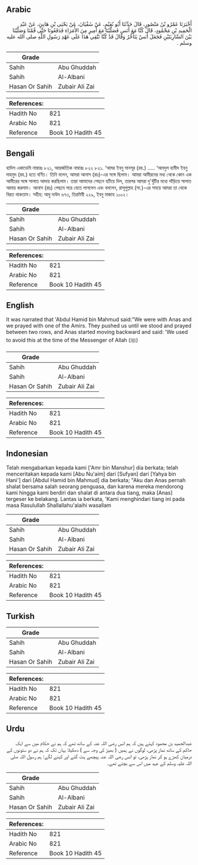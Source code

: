 ## Arabic


<div dir="rtl" lang="ar" style={{fontSize:'larger',backgroundColor:'#f8f9fa',padding:20}}>
أَخْبَرَنَا عَمْرُو بْنُ مَنْصُورٍ، قَالَ حَدَّثَنَا أَبُو نُعَيْمٍ، عَنْ سُفْيَانَ، عَنْ يَحْيَى بْنِ هَانِئٍ، عَنْ عَبْدِ الْحَمِيدِ بْنِ مَحْمُودٍ، قَالَ كُنَّا مَعَ أَنَسٍ فَصَلَّيْنَا مَعَ أَمِيرٍ مِنَ الأُمَرَاءِ فَدَفَعُونَا حَتَّى قُمْنَا وَصَلَّيْنَا بَيْنَ السَّارِيَتَيْنِ فَجَعَلَ أَنَسٌ يَتَأَخَّرُ وَقَالَ قَدْ كُنَّا نَتَّقِي هَذَا عَلَى عَهْدِ رَسُولِ اللَّهِ صلى الله عليه وسلم ‏.‏
</div>
<div style={{backgroundColor:'#f8f9fa',padding:20, marginBottom: 10}}><table> <thead> <tr> <th>Grade</th> <th></th> </tr> </thead> <tbody> <tr><td>Sahih</td><td>Abu Ghuddah</td></tr><tr><td>Sahih</td><td>Al-Albani</td></tr><tr><td>Hasan Or Sahih</td><td>Zubair Ali Zai</td></tr></tbody></table><table> <thead> <tr> <th>References:</th> <th></th> </tr> </thead> <tbody><tr><td>Hadith No</td><td>821</td></tr><tr><td>Arabic No</td><td>821</td></tr><tr><td>Reference</td><td>Book 10 Hadith 45</td></tr></tbody></table></div>

## Bengali


<div dir="ltr" lang="bn" style={{fontSize:'larger',backgroundColor:'#f8f9fa',padding:20}}>
হাদিস একাডেমি নাম্বারঃ ৮২১, আন্তর্জাতিক নাম্বারঃ ৮২২ ৮২১. ‘আমর ইবনু মানসূর (রহ.) ..... ‘আবদুল হামীদ ইবনু মাহমুদ (রহ.) হতে বর্ণিত। তিনি বলেন, আমরা আনাস (রাঃ)-এর সঙ্গে ছিলাম। আমরা আমীরদের মধ্য থেকে কোন এক আমীরের সঙ্গে সালাত আদায় করছিলাম। তারা আমাদের পেছনে হটিয়ে দিল, তারপর আমরা দু'খুঁটির মধ্যে দাঁড়িয়ে সালাত আদায় করলাম। আনাস (রাঃ) পেছনে সরে যেতে লাগলেন এবং বললেন, রাসূলুল্লাহ (সা.)-এর সময়ে আমরা তা থেকে বিরত থাকতাম। সহীহ: আবু দাউদ ৬৭৩, তিরমিযী ২২৯, ইবনু মাজাহ ১০০২।
</div>
<div style={{backgroundColor:'#f8f9fa',padding:20, marginBottom: 10}}><table> <thead> <tr> <th>Grade</th> <th></th> </tr> </thead> <tbody> <tr><td>Sahih</td><td>Abu Ghuddah</td></tr><tr><td>Sahih</td><td>Al-Albani</td></tr><tr><td>Hasan Or Sahih</td><td>Zubair Ali Zai</td></tr></tbody></table><table> <thead> <tr> <th>References:</th> <th></th> </tr> </thead> <tbody><tr><td>Hadith No</td><td>821</td></tr><tr><td>Arabic No</td><td>821</td></tr><tr><td>Reference</td><td>Book 10 Hadith 45</td></tr></tbody></table></div>

## English


<div dir="ltr" lang="en" style={{fontSize:'larger',backgroundColor:'#f8f9fa',padding:20}}>
It was narrated that 'Abdul Hamid bin Mahmud said:"We were with Anas and we prayed with one of the Amirs. They pushed us until we stood and prayed between two rows, and Anas started moving backward and said: 'We used to avoid this at the time of the Messenger of Allah (ﷺ)
</div>
<div style={{backgroundColor:'#f8f9fa',padding:20, marginBottom: 10}}><table> <thead> <tr> <th>Grade</th> <th></th> </tr> </thead> <tbody> <tr><td>Sahih</td><td>Abu Ghuddah</td></tr><tr><td>Sahih</td><td>Al-Albani</td></tr><tr><td>Hasan Or Sahih</td><td>Zubair Ali Zai</td></tr></tbody></table><table> <thead> <tr> <th>References:</th> <th></th> </tr> </thead> <tbody><tr><td>Hadith No</td><td>821</td></tr><tr><td>Arabic No</td><td>821</td></tr><tr><td>Reference</td><td>Book 10 Hadith 45</td></tr></tbody></table></div>

## Indonesian


<div dir="ltr" lang="id" style={{fontSize:'larger',backgroundColor:'#f8f9fa',padding:20}}>
Telah mengabarkan kepada kami ['Amr bin Manshur] dia berkata; telah menceritakan kepada kami [Abu Nu'aim] dari [Sufyan] dari [Yahya bin Hani'] dari [Abdul Hamid bin Mahmud] dia berkata; "Aku dan Anas pernah shalat bersama salah seorang penguasa, dan karena mereka mendorong kami hingga kami berdiri dan shalat di antara dua tiang, maka [Anas] tergeser ke belakang. Lantas ia berkata, 'Kami menghindari tiang ini pada masa Rasulullah Shallallahu'alaihi wasallam
</div>
<div style={{backgroundColor:'#f8f9fa',padding:20, marginBottom: 10}}><table> <thead> <tr> <th>Grade</th> <th></th> </tr> </thead> <tbody> <tr><td>Sahih</td><td>Abu Ghuddah</td></tr><tr><td>Sahih</td><td>Al-Albani</td></tr><tr><td>Hasan Or Sahih</td><td>Zubair Ali Zai</td></tr></tbody></table><table> <thead> <tr> <th>References:</th> <th></th> </tr> </thead> <tbody><tr><td>Hadith No</td><td>821</td></tr><tr><td>Arabic No</td><td>821</td></tr><tr><td>Reference</td><td>Book 10 Hadith 45</td></tr></tbody></table></div>

## Turkish


<div dir="ltr" lang="tr" style={{fontSize:'larger',backgroundColor:'#f8f9fa',padding:20}}>

</div>
<div style={{backgroundColor:'#f8f9fa',padding:20, marginBottom: 10}}><table> <thead> <tr> <th>Grade</th> <th></th> </tr> </thead> <tbody> <tr><td>Sahih</td><td>Abu Ghuddah</td></tr><tr><td>Sahih</td><td>Al-Albani</td></tr><tr><td>Hasan Or Sahih</td><td>Zubair Ali Zai</td></tr></tbody></table><table> <thead> <tr> <th>References:</th> <th></th> </tr> </thead> <tbody><tr><td>Hadith No</td><td>821</td></tr><tr><td>Arabic No</td><td>821</td></tr><tr><td>Reference</td><td>Book 10 Hadith 45</td></tr></tbody></table></div>

## Urdu


<div dir="rtl" lang="ur" style={{fontSize:'larger',backgroundColor:'#f8f9fa',padding:20}}>
عبدالحمید بن محمود کہتے ہیں کہ ہم انس رضی اللہ عنہ کے ساتھ تھے کہ ہم نے حکام میں سے ایک حاکم کے ساتھ نماز پڑھی، لوگوں نے ہمیں ( بھیڑ کی وجہ سے ) دھکیلا یہاں تک کہ ہم نے دو ستونوں کے درمیان کھڑے ہو کر نماز پڑھی، تو انس رضی اللہ عنہ پیچھے ہٹ گئے اور کہنے لگے: ہم رسول اللہ صلی اللہ علیہ وسلم کے عہد میں اس سے بچتے تھے۔
</div>
<div style={{backgroundColor:'#f8f9fa',padding:20, marginBottom: 10}}><table> <thead> <tr> <th>Grade</th> <th></th> </tr> </thead> <tbody> <tr><td>Sahih</td><td>Abu Ghuddah</td></tr><tr><td>Sahih</td><td>Al-Albani</td></tr><tr><td>Hasan Or Sahih</td><td>Zubair Ali Zai</td></tr></tbody></table><table> <thead> <tr> <th>References:</th> <th></th> </tr> </thead> <tbody><tr><td>Hadith No</td><td>821</td></tr><tr><td>Arabic No</td><td>821</td></tr><tr><td>Reference</td><td>Book 10 Hadith 45</td></tr></tbody></table></div>
